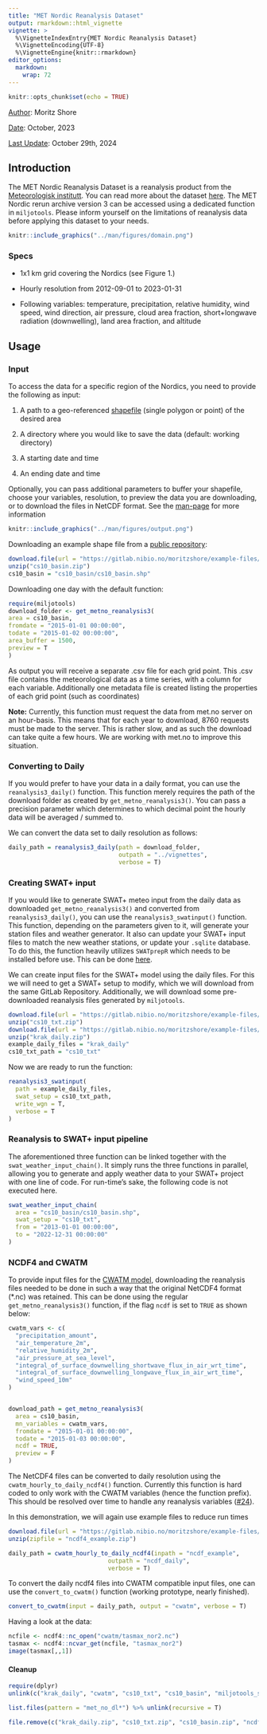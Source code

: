 ```yaml
---
title: "MET Nordic Reanalysis Dataset"
output: rmarkdown::html_vignette
vignette: >
  %\VignetteIndexEntry{MET Nordic Reanalysis Dataset}
  %\VignetteEncoding{UTF-8}
  %\VignetteEngine{knitr::rmarkdown}
editor_options: 
  markdown: 
    wrap: 72
---
```


```r
knitr::opts_chunk$set(echo = TRUE)
```

[Author]{.underline}: Moritz Shore

[Date]{.underline}: October, 2023

[Last Update]{.underline}: October 29th, 2024

## Introduction

The MET Nordic Reanalysis Dataset is a reanalysis product from the
[Meteorologisk institutt](https://www.met.no/). You can read more about
the dataset
[here](https://github.com/metno/NWPdocs/wiki/MET-Nordic-dataset). The
MET Nordic rerun archive version 3 can be accessed using a dedicated
function in `miljotools`. Please inform yourself on the limitations of
reanalysis data before applying this dataset to your needs.

```r
knitr::include_graphics("../man/figures/domain.png")
```

### Specs

-   1x1 km grid covering the Nordics (see Figure 1.)

-   Hourly resolution from 2012-09-01 to 2023-01-31

-   Following variables: temperature, precipitation, relative humidity,
    wind speed, wind direction, air pressure, cloud area fraction,
    short+longwave radiation (downwelling), land area fraction, and
    altitude

## Usage

### Input

To access the data for a specific region of the Nordics, you need to
provide the following as input:

1.  A path to a geo-referenced
    [shapefile](https://doc.arcgis.com/en/arcgis-online/reference/shapefiles.htm)
    (single polygon or point) of the desired area

2.  A directory where you would like to save the data (default: working
    directory)

3.  A starting date and time

4.  An ending date and time

Optionally, you can pass additional parameters to buffer your shapefile,
choose your variables, resolution, to preview the data you are
downloading, or to download the files in NetCDF format. See the
[man-page](https://moritzshore.github.io/miljotools/reference/get_metno_reanalysis3.html)
for more information

```r
knitr::include_graphics("../man/figures/output.png")
```

Downloading an example shape file from a [public
repository](https://gitlab.nibio.no/moritzshore/example-files):

```r
download.file(url = "https://gitlab.nibio.no/moritzshore/example-files/-/raw/main/MetNoReanalysisV3/cs10_basin.zip", destfile = "cs10_basin.zip")
unzip("cs10_basin.zip")
cs10_basin = "cs10_basin/cs10_basin.shp"
```

Downloading one day with the default function:

```r
require(miljotools)
download_folder <- get_metno_reanalysis3(
area = cs10_basin,
fromdate = "2015-01-01 00:00:00",
todate = "2015-01-02 00:00:00", 
area_buffer = 1500,
preview = T
)
```

As output you will receive a separate .csv file for each grid point.
This .csv file contains the meteorological data as a time series, with a
column for each variable. Additionally one metadata file is created
listing the properties of each grid point (such as coordinates)

**Note:** Currently, this function must request the data from met.no
server on an hour-basis. This means that for each year to download, 8760
requests must be made to the server. This is rather slow, and as such
the download can take quite a few hours. We are working with met.no to
improve this situation.

### Converting to Daily

If you would prefer to have your data in a daily format, you can use the
`reanalysis3_daily()` function. This function merely requires the path
of the download folder as created by `get_metno_reanalysis3()`. You can
pass a precision parameter which determines to which decimal point the
hourly data will be averaged / summed to.

We can convert the data set to daily resolution as follows:

```r
daily_path = reanalysis3_daily(path = download_folder,
                               outpath = "../vignettes",
                               verbose = T)
```

### Creating SWAT+ input

If you would like to generate SWAT+ meteo input from the daily data as
downloaded `get_metno_reanalysis3()` and converted from
`reanalysis3_daily()`, you can use the `reanalysis3_swatinput()`
function. This function, depending on the parameters given to it, will
generate your station files and weather generator. It also can update
your SWAT+ input files to match the new weather stations, or update your
`.sqlite` database. To do this, the function heavily utilizes
`SWATprepR` which needs to be installed before use. This can be done
[here](https://biopsichas.github.io/SWATprepR/).

We can create input files for the SWAT+ model using the daily files. For
this we will need to get a SWAT+ setup to modify, which we will download
from the same GitLab Repository. Additionally, we will download some
pre-downloaded reanalysis files generated by `miljotools`.

```r
download.file(url = "https://gitlab.nibio.no/moritzshore/example-files/-/raw/main/MetNoReanalysisV3/cs10_txt.zip", destfile = "cs10_txt.zip")
unzip("cs10_txt.zip")
download.file(url = "https://gitlab.nibio.no/moritzshore/example-files/-/raw/main/MetNoReanalysisV3/krak_daily.zip", destfile = "krak_daily.zip")
unzip("krak_daily.zip")
example_daily_files = "krak_daily"
cs10_txt_path = "cs10_txt"
```

Now we are ready to run the function:

```r
reanalysis3_swatinput(
  path = example_daily_files,
  swat_setup = cs10_txt_path,
  write_wgn = T,
  verbose = T
)
```

### Reanalysis to SWAT+ input pipeline

The aforementioned three function can be linked together with the
`swat_weather_input_chain()`. It simply runs the three functions in
parallel, allowing you to generate and apply weather data to your SWAT+
project with one line of code. For run-time's sake, the following code
is not executed here.

```r
swat_weather_input_chain(
  area = "cs10_basin/cs10_basin.shp",
  swat_setup = "cs10_txt",
  from = "2013-01-01 00:00:00",
  to = "2022-12-31 00:00:00"
)
```

### NCDF4 and CWATM

To provide input files for the [CWATM
model](https://cwatm.iiasa.ac.at/), downloading the reanalysis files
needed to be done in such a way that the original NetCDF4 format (\*.nc)
was retained. This can be done using the regular
`get_metno_reanalysis3()` function, if the flag `ncdf` is set to `TRUE`
as shown below:

```r

cwatm_vars <- c(
  "precipitation_amount",
  "air_temperature_2m",
  "relative_humidity_2m",
  "air_pressure_at_sea_level",
  "integral_of_surface_downwelling_shortwave_flux_in_air_wrt_time",
  "integral_of_surface_downwelling_longwave_flux_in_air_wrt_time",
  "wind_speed_10m"
)


download_path = get_metno_reanalysis3(
  area = cs10_basin,
  mn_variables = cwatm_vars,
  fromdate = "2015-01-01 00:00:00",
  todate = "2015-01-03 00:00:00",
  ncdf = TRUE, 
  preview = F
)
```

The NetCDF4 files can be converted to daily resolution using the
`cwatm_hourly_to_daily_ncdf4()` function. Currently this function is
hard coded to only work with the CWATM variables (hence the function
prefix). This should be resolved over time to handle any reanalysis
variables ([#24](https://github.com/moritzshore/miljotools/issues/24)).

In this demonstration, we will again use example files to reduce run
times

```r
download.file(url = "https://gitlab.nibio.no/moritzshore/example-files/-/raw/main/MetNoReanalysisV3/ncdf_example.zip", destfile = "ncdf4_example.zip")
unzip(zipfile = "ncdf4_example.zip")
```

```r
daily_path = cwatm_hourly_to_daily_ncdf4(inpath = "ncdf_example",
                            outpath = "ncdf_daily",
                            verbose = T)
```

To convert the daily ncdf4 files into CWATM compatible input files, one
can use the `convert_to_cwatm()` function (working prototype, nearly
finished).

```r
convert_to_cwatm(input = daily_path, output = "cwatm", verbose = T)

```

Having a look at the data:

```r
ncfile <- ncdf4::nc_open("cwatm/tasmax_nor2.nc")
tasmax <- ncdf4::ncvar_get(ncfile, "tasmax_nor2")
image(tasmax[,,1])
```

#### Cleanup

```r
require(dplyr)
unlink(c("krak_daily", "cwatm", "cs10_txt", "cs10_basin", "miljotools_swat_backup", "ncdf_daily", "ncdf_example"), recursive = T)

list.files(pattern = "met_no_dl*") %>% unlink(recursive = T)

file.remove(c("krak_daily.zip", "cs10_txt.zip", "cs10_basin.zip", "ncdf4_example.zip"))
```
